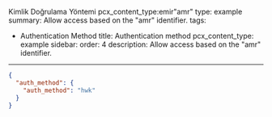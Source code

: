 Kimlik Doğrulama Yöntemi pcx_content_type:emir"amr"
type: example
summary: Allow access based on the "amr" identifier.
tags:
  - Authentication Method
title: Authentication method
pcx_content_type: example
sidebar:
  order: 4
description: Allow access based on the "amr" identifier.

---

```json
{
  "auth_method": {
    "auth_method": "hwk"
  }
}
```
